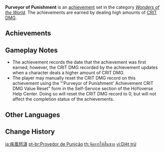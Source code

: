 {{Achievement Set Infobox
|primogems    = {{Achievement/Primogems|Purveyor of Punishment}}
|total        = {{Achievement/Total|Purveyor of Punishment}}
|category     = Wonders of the World
}}
'''Purveyor of Punishment''' is an [[achievement]] set in the category ''[[Wonders of the World]]''. The achievements are earned by dealing high amounts of [[CRIT DMG]].

==Achievements==
{{Achievements by Category Table|Purveyor of Punishment}}

==Gameplay Notes==
* The achievement records the date that the achievement was first earned; however, the CRIT DMG recorded by the achievement updates when a character deals a higher amount of CRIT DMG.
* The player may manually reset the CRIT DMG record on this achievement using the "'Purveyor of Punishment' Achievement CRIT DMG Value Reset" form in the Self-Service section of the HoYoverse Help Center. Doing so will reset the CRIT DMG record to 0, but will not affect the completion status of the achievements.
<!--
==Trivia==
-->
==Other Languages==
{{Other Languages
|en      = Purveyor of Punishment
|zhs     = 摧枯拉朽
|zhs_rm  = Cuīkūlāxiǔ
|zht     = 摧枯拉朽
|zht_rm  = Cuīkūlāxiǔ
|zh_tl   = 
|ja      = 疾風怒濤
|ja_rm   = Shippuu Dotou
|ja_tl   = Storm and Stress
|ko      = 식은 죽 먹기
|ko_rm   = Sigeun Juk Meokki
|ko_tl   = A Piece of Cake
|es      = El castigador
|es_tl   = The Punisher
|fr      = Qui aime bien châtie bien
|fr_tl   = Who Loves Well Punishes Well
|fr_note = The expression {{fr|qui aime bien, châtie bien}} comes from the Latin phrase {{lang|mini=1|la=''qui bene amat, bene castigat''}} and means that we tend to punish someone more fairly when we like them. "Spare the rod and spoil the child" is an equivalent English expression.
|ru      = Лёгкая победа
|ru_tl   = Easy Victory
|th      = จัดการให้สิ้นซาก
|th_rm   = 
|th_tl   = 
|vi      = Diệt trừ
|vi_tl   = Exterminate
|de      = Der Zerstörer
|de_tl   = The Destroyer
|id      = Pemberi Hukuman
|id_tl   = Punisher
|pt      = Provedor de Punição
|pt_tl   = 
|tr      = Cezalandırıcı
|tr_tl   = Punisher
|it      = Giudice, giuria e carnefice
|it_tl   = 
}}

==Change History==
{{Change History|1.0}}
<!--
==References==
{{Reflist}}
-->

[[ja:疾風怒濤]]
[[pt-br:Provedor de Punição]]
[[th:จัดการให้สิ้นซาก]]
[[vi:Diệt trừ]]